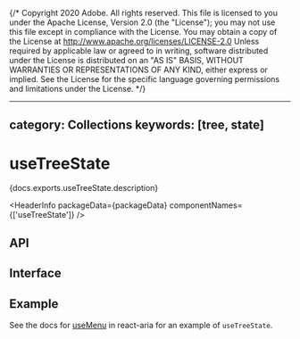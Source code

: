 {/* Copyright 2020 Adobe. All rights reserved.
This file is licensed to you under the Apache License, Version 2.0 (the "License");
you may not use this file except in compliance with the License. You may obtain a copy
of the License at http://www.apache.org/licenses/LICENSE-2.0
Unless required by applicable law or agreed to in writing, software distributed under
the License is distributed on an "AS IS" BASIS, WITHOUT WARRANTIES OR REPRESENTATIONS
OF ANY KIND, either express or implied. See the License for the specific language
governing permissions and limitations under the License. */}



---
category: Collections
keywords: [tree, state]
---

# useTreeState

<p>{docs.exports.useTreeState.description}</p>

<HeaderInfo
  packageData={packageData}
  componentNames={['useTreeState']} />

## API

<FunctionAPI function={docs.exports.useTreeState} links={docs.links} />

## Interface

<ClassAPI links={docs.links} class={docs.links[docs.exports.useTreeState.return.base.id]} />

## Example

See the docs for [useMenu](/react-aria/useMenu.html) in react-aria for an example of `useTreeState`.
